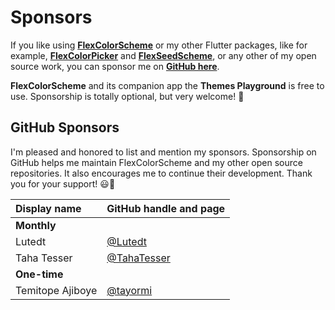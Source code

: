 # Sponsors

If you like using [**FlexColorScheme**](https://pub.dev/packages/flex_color_scheme) or my other Flutter packages, like for example, [**FlexColorPicker**](https://pub.dev/packages/flex_color_picker) and [**FlexSeedScheme**](https://pub.dev/packages/flex_seed_scheme), or any other of my open source work, you can sponsor me on [**GitHub here**](https://github.com/sponsors/rydmike).

**FlexColorScheme** and its companion app the **Themes Playground** is free to use. Sponsorship is totally optional, but very welcome! 💙

## GitHub Sponsors

I'm pleased and honored to list and mention my sponsors. Sponsorship on GitHub helps me maintain FlexColorScheme and my other open source repositories. It also encourages me to continue their development. Thank you for your support! 😃🙏


| **Display name** | **GitHub handle and page**                   | 
|:-----------------|:---------------------------------------------|
| **Monthly**      |                                              |
| Lutedt           | [@Lutedt](https://github.com/Lutedt)         |
| Taha Tesser      | [@TahaTesser](https://github.com/TahaTesser) |
| **One-time**     |                                              |
| Temitope Ajiboye | [@tayormi](https://github.com/tayormi)       |
